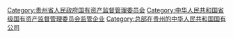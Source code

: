 [[Category:贵州省人民政府国有资产监督管理委员会|Category:贵州省人民政府国有资产监督管理委员会]]
[[Category:中华人民共和国省级国有资产监督管理委员会监管企业|Category:中华人民共和国省级国有资产监督管理委员会监管企业]]
[[Category:总部在贵州的中华人民共和国国有公司|Category:总部在贵州的中华人民共和国国有公司]]